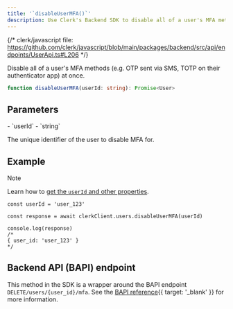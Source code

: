 ```yaml
---
title: '`disableUserMFA()`'
description: Use Clerk's Backend SDK to disable all of a user's MFA methods at once.
---
```


{/* clerk/javascript file: https://github.com/clerk/javascript/blob/main/packages/backend/src/api/endpoints/UserApi.ts#L206 */}

Disable all of a user's MFA methods (e.g. OTP sent via SMS, TOTP on their authenticator app) at once.

```ts
function disableUserMFA(userId: string): Promise<User>
```

## Parameters

<Properties>
  - `userId`
  - `string`

  The unique identifier of the user to disable MFA for.
</Properties>

## Example

> [!NOTE]
> Learn how to [get the `userId` and other properties](/docs/references/backend/overview#get-the-user-id-and-other-properties).

```tsx
const userId = 'user_123'

const response = await clerkClient.users.disableUserMFA(userId)

console.log(response)
/*
{ user_id: 'user_123' }
*/
```

## Backend API (BAPI) endpoint

This method in the SDK is a wrapper around the BAPI endpoint `DELETE/users/{user_id}/mfa`. See the [BAPI reference](/docs/reference/backend-api/tag/Users#operation/DisableMFA){{ target: '_blank' }} for more information.

